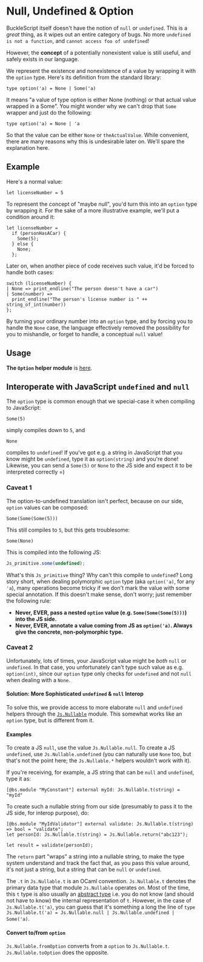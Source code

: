 # Null, Undefined & Option

BuckleScript itself doesn't have the notion of `null` or `undefined`. This is a _great_ thing, as it wipes out an entire category of bugs. No more `undefined is not a function`, and `cannot access foo of undefined`!

However, the **concept** of a potentially nonexistent value is still useful, and safely exists in our language.

We represent the existence and nonexistence of a value by wrapping it with the `option` type. Here's its definition from the standard library:

```reason
type option('a) = None | Some('a)
```

It means "a value of type option is either None (nothing) or that actual value wrapped in a Some". You might wonder why we can't drop that `Some` wrapper and just do the following:

```reason
type option('a) = None | 'a
```

So that the value can be either `None` or `theActualValue`. While convenient, there are many reasons why this is undesirable later on. We'll spare the explanation here.

## Example

Here's a normal value:

```reason
let licenseNumber = 5
```

To represent the concept of "maybe null", you'd turn this into an `option` type by wrapping it. For the sake of a more illustrative example, we'll put a condition around it:

```reason
let licenseNumber =
  if (personHasACar) {
    Some(5);
  } else {
    None;
  };
```

Later on, when another piece of code receives such value, it'd be forced to handle both cases:

```reason
switch (licenseNumber) {
| None => print_endline("The person doesn't have a car")
| Some(number) =>
  print_endline("The person's license number is " ++ string_of_int(number))
};
```

By turning your ordinary number into an `option` type, and by forcing you to handle the `None` case, the language effectively removed the possibility for you to mishandle, or forget to handle, a conceptual `null` value!

## Usage

**The `Option` helper module** is [here](/apis/javascript/latest/js/option).

## Interoperate with JavaScript `undefined` and `null`

The `option` type is common enough that we special-case it when compiling to JavaScript:

```reason
Some(5)
```

simply compiles down to `5`, and

```reason
None
```

compiles to `undefined`! If you've got e.g. a string in JavaScript that you know might be `undefined`, type it as `option(string)` and you're done! Likewise, you can send a `Some(5)` or `None` to the JS side and expect it to be interpreted correctly =)

### Caveat 1

The option-to-undefined translation isn't perfect, because on our side, `option` values can be composed:

```reason
Some(Some(Some(5)))
```

This still compiles to `5`, but this gets troublesome:

```reason
Some(None)
```

This is compiled into the following JS:

```js
Js_primitive.some(undefined);
```

What's this `Js_primitive` thing? Why can't this compile to `undefined`? Long story short, when dealing polymorphic `option` type (aka `option('a)`, for any `'a`), many operations become tricky if we don't mark the value with some special annotation. If this doesn't make sense, don't worry; just remember the following rule:

- **Never, EVER, pass a nested `option` value (e.g. `Some(Some(Some(5)))`) into the JS side.**
- **Never, EVER, annotate a value coming from JS as `option('a)`. Always give the concrete, non-polymorphic type.**

### Caveat 2

Unfortunately, lots of times, your JavaScript value might be _both_ `null` or `undefined`. In that case, you unfortunately can't type such value as e.g. `option(int)`, since our `option` type only checks for `undefined` and not `null` when dealing with a `None`.

#### Solution: More Sophisticated `undefined` & `null` Interop

To solve this, we provide access to more elaborate `null` and `undefined` helpers through the [`Js.Nullable`](/apis/javascript/latest/js/nullable) module. This somewhat works like an `option` type, but is different from it.

#### Examples

To create a JS `null`, use the value `Js.Nullable.null`. To create a JS `undefined`, use `Js.Nullable.undefined` (you can naturally use `None` too, but that's not the point here; the `Js.Nullable.*` helpers wouldn't work with it).

If you're receiving, for example, a JS string that can be `null` and `undefined`, type it as:

```reason
[@bs.module "MyConstant"] external myId: Js.Nullable.t(string) = "myId"
```

To create such a nullable string from our side (presumably to pass it to the JS side, for interop purpose), do:

```reason
[@bs.module "MyIdValidator"] external validate: Js.Nullable.t(string) => bool = "validate";
let personId: Js.Nullable.t(string) = Js.Nullable.return("abc123");

let result = validate(personId);
```

The `return` part "wraps" a string into a nullable string, to make the type system understand and track the fact that, as you pass this value around, it's not just a string, but a string that can be `null` or `undefined`.

The `.t` in `Js.Nullable.t` is an OCaml convention.
`Js.Nullable.t` denotes the primary data type that module `Js.Nullable` operates on.
Most of the time, this `t` type is also usually an [abstract type](/docs/manual/latest/module#creation-1) i.e. you do not know (and should not have to know) the internal representation of `t`.
However, in the case of `Js.Nullable.t('a)`, you can guess that it's something a long the line of `type Js.Nullable.t('a) = Js.Nullable.null | Js.Nullable.undefined | Some('a)`.

#### Convert to/from `option`

`Js.Nullable.fromOption` converts from a `option` to `Js.Nullable.t`. `Js.Nullable.toOption` does the opposite.
